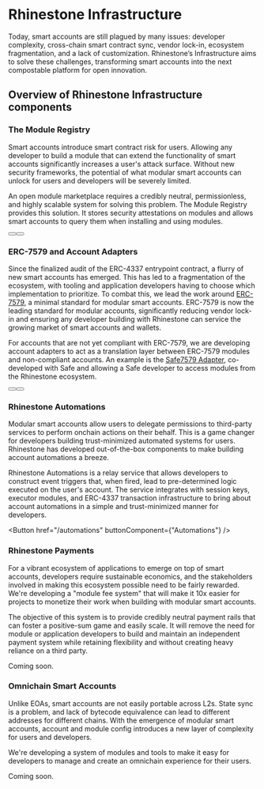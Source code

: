 
# Rhinestone Infrastructure

Today, smart accounts are still plagued by many issues: developer complexity, cross-chain smart contract sync, vendor lock-in, ecosystem fragmentation, and a lack of customization. Rhinestone’s Infrastructure aims to solve these challenges, transforming smart accounts into the next compostable platform for open innovation.

<div className="my-8">
  <ProtocolBanner width={1000} height={400} />
</div>

## Overview of Rhinestone Infrastructure components

### The Module Registry

Smart accounts introduce smart contract risk for users. Allowing any developer to build a module that can extend the functionality of smart accounts significantly increases a user's attack surface. Without new security frameworks, the potential of what modular smart accounts can unlock for users and developers will be severely limited.

An open module marketplace requires a credibly neutral, permissionless, and highly scalable system for solving this problem. The Module Registry provides this solution. It stores security attestations on modules and allows smart accounts to query them when installing and using modules.

<div className="flex flex-row gap-x-[10px] mb-8">
  <Button href="/module-registry" buttonComponent={"Module Registry"} />
  <Button
    href="http://t.me/kurt_larsen"
    buttonComponent="Become a module Auditor"
    isNewTab
  />
</div>

### ERC-7579 and Account Adapters

Since the finalized audit of the ERC-4337 entrypoint contract, a flurry of new smart accounts has emerged. This has led to a fragmentation of the ecosystem, with tooling and application developers having to choose which implementation to prioritize. To combat this, we lead the work around [ERC-7579](https://erc7579.com), a minimal standard for modular smart accounts. ERC-7579 is now the leading standard for modular accounts, significantly reducing vendor lock-in and ensuring any developer building with Rhinestone can service the growing market of smart accounts and wallets.

For accounts that are not yet compliant with ERC-7579, we are developing account adapters to act as a translation layer between ERC-7579 modules and non-compliant accounts. An example is the [Safe7579 Adapter](/safe7579), co-developed with Safe and allowing a Safe developer to access modules from the Rhinestone ecosystem.

<div className="flex flex-row gap-x-[10px] mb-8">
  <Button href="https://erc7579.com/" buttonComponent={"ERC-7579"} isNewTab />
  <Button href="/safe7579" buttonComponent={"Safe7579"} />
</div>

### Rhinestone Automations

Modular smart accounts allow users to delegate permissions to third-party services to perform onchain actions on their behalf. This is a game changer for developers building trust-minimized automated systems for users. Rhinestone has developed out-of-the-box components to make building account automations a breeze.

Rhinestone Automations is a relay service that allows developers to construct event triggers that, when fired, lead to pre-determined logic executed on the user's account. The service integrates with session keys, executor modules, and ERC-4337 transaction infrastructure to bring about account automations in a simple and trust-minimized manner for developers.

<Button href="/automations" buttonComponent={"Automations"} />

### Rhinestone Payments

For a vibrant ecosystem of applications to emerge on top of smart accounts, developers require sustainable economics, and the stakeholders involved in making this ecosystem possible need to be fairly rewarded. We're developing a "module fee system" that will make it 10x easier for projects to monetize their work when building with modular smart accounts.

The objective of this system is to provide credibly neutral payment rails that can foster a positive-sum game and easily scale. It will remove the need for module or application developers to build and maintain an independent payment system while retaining flexibility and without creating heavy reliance on a third party.

Coming soon.

### Omnichain Smart Accounts

Unlike EOAs, smart accounts are not easily portable across L2s. State sync is a problem, and lack of bytecode equivalence can lead to different addresses for different chains. With the emergence of modular smart accounts, account and module config introduces a new layer of complexity for users and developers.

We're developing a system of modules and tools to make it easy for developers to manage and create an omnichain experience for their users.

Coming soon.
